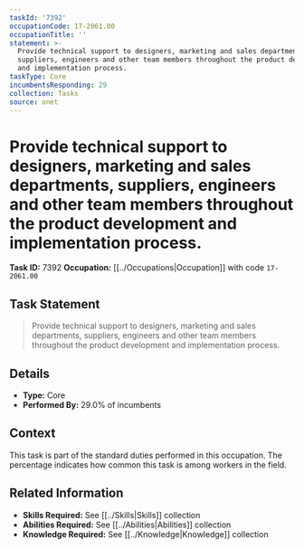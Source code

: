 ```yaml
---
taskId: '7392'
occupationCode: 17-2061.00
occupationTitle: ''
statement: >-
  Provide technical support to designers, marketing and sales departments,
  suppliers, engineers and other team members throughout the product development
  and implementation process.
taskType: Core
incumbentsResponding: 29
collection: Tasks
source: onet
---
```

# Provide technical support to designers, marketing and sales departments, suppliers, engineers and other team members throughout the product development and implementation process.

**Task ID:** 7392
**Occupation:** [[../Occupations|Occupation]] with code `17-2061.00`

## Task Statement

> Provide technical support to designers, marketing and sales departments, suppliers, engineers and other team members throughout the product development and implementation process.

## Details

- **Type:** Core
- **Performed By:** 29.0% of incumbents

## Context

This task is part of the standard duties performed in this occupation. The percentage indicates how common this task is among workers in the field.

## Related Information

- **Skills Required:** See [[../Skills|Skills]] collection
- **Abilities Required:** See [[../Abilities|Abilities]] collection
- **Knowledge Required:** See [[../Knowledge|Knowledge]] collection
